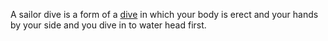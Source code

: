 A sailor dive is a form of a [[dive]] in which your body is erect and your hands by your side and you dive in to water head first.